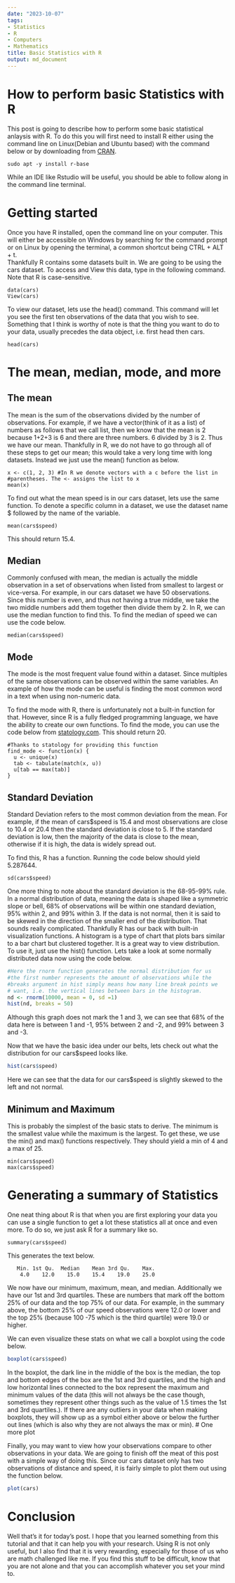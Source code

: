 ```yaml
---
date: "2023-10-07"
tags:
- Statistics
- R
- Computers
- Mathematics
title: Basic Statistics with R
output: md_document
---
```


# How to perform basic Statistics with R 

This post is going to describe how to perform some basic statistical anlaysis with R. To do this you will first need to install R either using the command line on Linux(Debian and Ubuntu based) with the command below or by downloading from [CRAN](https://cran.r-project.org/mirrors.html). 

```
sudo apt -y install r-base
``` 
While an IDE like Rstudio will be useful, you should be able to follow along in the command line terminal. 

# Getting started 

Once you have R installed, open the command line on your computer. This will either be accessible on Windows by searching for the command prompt or on Linux by opening the terminal, a common shortcut being CTRL + ALT + t.  
Thankfully R contains some datasets built in. We are going to be using the cars dataset. To access and View this data, type in the following command. Note that R is case-sensitive.  

```
data(cars)
View(cars)
``` 

To view our dataset, lets use the head() command. This command will let you see the first ten observations of the data that you wish to see. Something that I think is worthy of note is that the thing you want to do to your data, usually precedes the data object, i.e. first head then cars. 

```
head(cars)
``` 

# The mean, median, mode, and more 

## The mean 

The mean is the sum of the observations divided by the number of observations. For example, if we have a vector(think of it as a list) of numbers as follows that we call list, then we know that the mean is 2 because 1+2+3 is 6 and there are three numbers. 6 divided by 3 is 2. Thus we have our mean. Thankfully in R, we do not have to go through all of these steps to get our mean; this would take a very long time with long datasets. Instead we just use the mean() function as below. 

```
x <- c(1, 2, 3) #In R we denote vectors with a c before the list in 
#parentheses. The <- assigns the list to x
mean(x)
``` 

To find out what the mean speed is in our cars dataset, lets use the same function. To denote a specific column in a dataset, we use the dataset name $ followed by the name of the variable.  

```
mean(cars$speed)
``` 

This should return 15.4. 

## Median 

Commonly confused with mean, the median is actually the middle observation in a set of observations when listed from smallest to largest or vice-versa. For example, in our cars dataset we have 50 observations. Since this number is even, and thus not having a true middle, we take the two middle numbers add them together then divide them by 2. In R, we can use the median function to find this. To find the median of speed we can use the code below.

```
median(cars$speed)
``` 

## Mode 

The mode is the most frequent value found within a dataset. Since multiples of the same observations can be observed within the same variables. An example of how the mode can be useful is finding the most common word in a text when using non-numeric data. 

To find the mode with R, there is unfortunately not a built-in function for that. However, since R is a fully fledged programming language, we have the ability to create our own functions. To find the mode, you can use the code below from [statology.com](https://www.statology.org/mode-in-r/). This should return 20. 

```
#Thanks to statology for providing this function
find_mode <- function(x) {
  u <- unique(x)
  tab <- tabulate(match(x, u))
  u[tab == max(tab)]
}
```

## Standard Deviation 

Standard Deviation refers to the most common deviation from the mean. For example, if the mean of cars$speed is 15.4 and most observations are close to 10.4 or 20.4 then the standard deviation is close to 5. 
If the standard deviation is low, then the majority of the data is close to the mean, otherwise if it is high, the data is widely spread out.  

To find this, R has a function. Running the code below should yield 5.287644. 

```
sd(cars$speed)
``` 

One more thing to note about the standard deviation is the 68-95-99% rule. In a normal distribution of data, meaning the data is shaped like a symmetric slope or bell, 68% of observations will be within one standard deviation, 95% within 2, and 99% within 3. If the data is not normal, then it is said to be skewed in the direction of the smaller end of the distribution. 
That sounds really complicated. Thankfully R has our back with built-in visualization functions. A histogram is a type of chart that plots bars similar to a bar chart but clustered together. It is a great way to view distribution. To use it, just use the hist() function. Lets take a look at some normally distributed data now using the code below. 

```r
#Here the rnorm function generates the normal distribution for us
#the first number represents the amount of observations while the 
#breaks argument in hist simply means how many line break points we
# want, i.e. the vertical lines between bars in the histogram. 
nd <- rnorm(10000, mean = 0, sd =1)
hist(nd, breaks = 50)
``` 

Although this graph does not mark the 1 and 3, we can see that 68% of the data here is between 1 and -1, 95% between 2 and -2, and 99% between 3 and -3. 

Now that we have the basic idea under our belts, lets check out what the distribution for our cars$speed looks like.

```r
hist(cars$speed)
``` 

Here we can see that the data for our cars$speed is slightly skewed to the left and not normal. 

## Minimum and Maximum 

This is probably the simplest of the basic stats to derive. The minimum is the smallest value while the maximum is the largest. To get these, we use the min() and max() functions respectively. They should yield a min of 4 and a max of 25. 

```
min(cars$speed)
max(cars$speed)
```

# Generating a summary of Statistics 

One neat thing about R is that when you are first exploring your data you can use a single function to get a lot these statistics all at once and even more. To do so, we just ask R for a summary like so. 

```
summary(cars$speed)
``` 
This generates the text below. 
```
   Min. 1st Qu.  Median    Mean 3rd Qu.    Max. 
    4.0    12.0    15.0    15.4    19.0    25.0 
``` 
We now have our minimum, maximum, mean, and median. Additionally we have our 1st and 3rd quartiles. These are numbers that mark off the bottom 25% of our data and the top 75% of our data. For example, in the summary above, the bottom 25% of our speed observations were 12.0 or lower and the top 25% (because 100 -75 which is the third quartile) were 19.0 or higher. 

We can even visualize these stats on what we call a boxplot using the code below. 

```r
boxplot(cars$speed)
``` 

In the boxplot, the dark line in the middle of the box is the median, the top and bottom edges of the box are the 1st and 3rd quartiles, and the high and low horizontal lines connected to the box represent the maximum and minimum values of the data (this will not always be the case though, sometimes they represent other things such as the value of 1.5 times the 1st and 3rd quartiles.). If there are any outliers in your data when making boxplots, they will show up as a symbol either above or below the further out lines (which is also why they are not always the max or min). 
# One more plot 

Finally, you may want to view how your observations compare to other observations in your data. We are going to finish off the meat of this post with a simple way of doing this. Since our cars dataset only has two observations of distance and speed, it is fairly simple to plot them out using the function below. 

```r
plot(cars)
```

# Conclusion 
Well that's it for today's post. I hope that you learned something from this tutorial and that it can help you with your research. Using R is not only useful, but I also find that it is very rewarding, especially for those of us who are math challenged like me. If you find this stuff to be difficult, know that you are not alone and that you can accomplish whatever you set your mind to. 